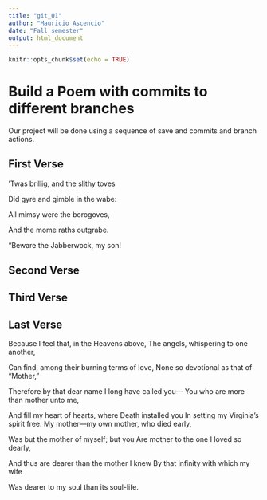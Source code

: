 ---
title: "git_01"
author: "Mauricio Ascencio"
date: "Fall semester"
output: html_document
---

```{r setup, include=FALSE}
knitr::opts_chunk$set(echo = TRUE)
```
# Build a Poem with commits to different branches
Our project will be done using a sequence of save and commits and branch actions.
<!-- Do not modify or change any text in "!--" bracketed areas such as this --- these are instructions to
you, if you change any of this the git program will notice it and compromise your git merging strategy !-->

## First Verse 
<!--Put the first five lines of a poem by Lewis Carrol in this section!-->
’Twas brillig, and the slithy toves

Did gyre and gimble in the wabe:

All mimsy were the borogoves,

And the mome raths outgrabe.

“Beware the Jabberwock, my son!


## Second Verse
<!--Put the first five lines of a poem by Robert Frost here!-->


## Third Verse
<!--Put the first two verses of The Walrus and the Carpenter here!-->

## Last Verse
<!--Put a short poem of your choice 8-20 lines,here!-->
Because I feel that, in the Heavens above, The angels, whispering to one another,

Can find, among their burning terms of love, None so devotional as that of “Mother,”

Therefore by that dear name I long have called you— You who are more than mother unto me,

And fill my heart of hearts, where Death installed you In setting my Virginia’s spirit free. My mother—my own mother, who died early,

Was but the mother of myself; but you Are mother to the one I loved so dearly,

And thus are dearer than the mother I knew By that infinity with which my wife

Was dearer to my soul than its soul-life.

